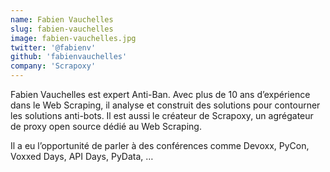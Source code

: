 ```yaml
---
name: Fabien Vauchelles
slug: fabien-vauchelles
image: fabien-vauchelles.jpg
twitter: '@fabienv'
github: 'fabienvauchelles'
company: 'Scrapoxy'
---
```


Fabien Vauchelles est expert Anti-Ban. Avec plus de 10 ans d’expérience dans le Web Scraping, il analyse et construit des solutions pour contourner les solutions anti-bots. Il est aussi le créateur de Scrapoxy, un agrégateur de proxy open source dédié au Web Scraping.

Il a eu l’opportunité de parler à des conférences comme Devoxx, PyCon, Voxxed Days, API Days, PyData, …
